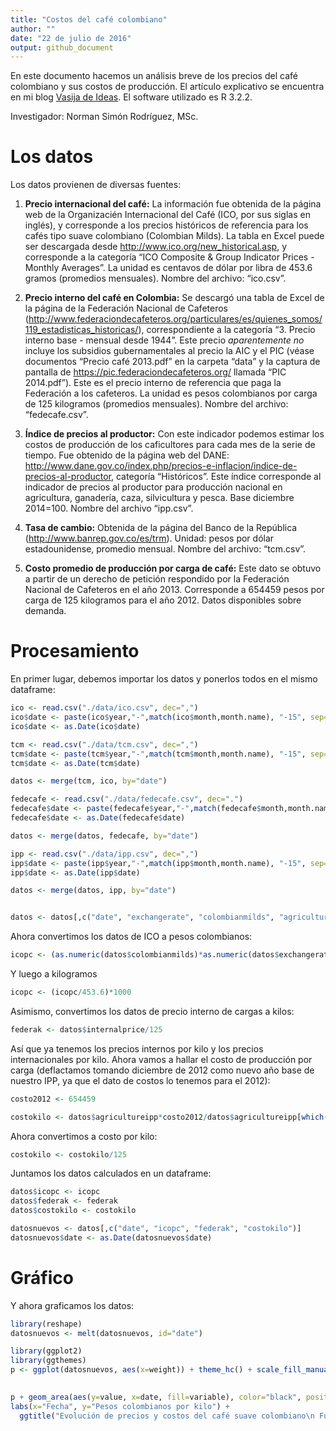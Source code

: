 ```yaml
---
title: "Costos del café colombiano"
author: ""
date: "22 de julio de 2016"
output: github_document
---
```


En este documento hacemos un análisis breve de los precios del café colombiano y sus costos de producción. El artículo explicativo se encuentra en mi blog [Vasija de Ideas](http://vasijadeideas.blogspot.com/2016/07/esta-gente-paga-para-que-la-dejen.html). El software utilizado es R 3.2.2.

Investigador: Norman Simón Rodríguez, MSc.

# Los datos

Los datos provienen de diversas fuentes:

1. **Precio internacional del café:** La información fue obtenida de la página web de la Organizacién Internacional del Café (ICO, por sus siglas en inglés), y corresponde a los precios históricos de referencia para los cafés tipo suave colombiano (Colombian Milds). La tabla en Excel puede ser descargada desde <http://www.ico.org/new_historical.asp>, y corresponde a la categoría "ICO Composite & Group Indicator Prices - Monthly Averages". La unidad es centavos de dólar por libra de 453.6 gramos (promedios mensuales). Nombre del archivo: "ico.csv".

2. **Precio interno del café en Colombia:** Se descargó una tabla de Excel de la página de la Federación Nacional de Cafeteros (<http://www.federaciondecafeteros.org/particulares/es/quienes_somos/119_estadisticas_historicas/>), correspondiente a la categoría "3. Precio interno base - mensual desde 1944". Este precio *aparentemente no* incluye los subsidios gubernamentales al precio la AIC y el PIC (véase documentos "Precio café 2013.pdf" en la carpeta "data" y la captura de pantalla  de <https://pic.federaciondecafeteros.org/> llamada "PIC 2014.pdf"). Este es el precio interno de referencia que paga la Federación a los cafeteros. La unidad es pesos colombianos por carga de 125 kilogramos (promedios mensuales). Nombre del archivo: "fedecafe.csv".

3. **Índice de precios al productor:** Con este indicador podemos estimar los costos de producción de los caficultores para cada mes de la serie de tiempo. Fue obtenido de la página web del DANE: <http://www.dane.gov.co/index.php/precios-e-inflacion/indice-de-precios-al-productor>, categoría "Históricos". Este índice corresponde al indicador de precios al productor para producción nacional en agricultura, ganadería, caza, silvicultura y pesca. Base diciembre 2014=100. Nombre del archivo "ipp.csv".

4. **Tasa de cambio:** Obtenida de la página del Banco de la República (<http://www.banrep.gov.co/es/trm>). Unidad: pesos por dólar estadounidense, promedio mensual. Nombre del archivo: "tcm.csv".

5. **Costo promedio de producción por carga de café:** Este dato se obtuvo a partir de un derecho de petición respondido por la Federación Nacional de Cafeteros en el año 2013. Corresponde a 654459 pesos por carga de 125 kilogramos para el año 2012. Datos disponibles sobre demanda.

# Procesamiento

En primer lugar, debemos importar los datos y ponerlos todos en el mismo dataframe:

```r
ico <- read.csv("./data/ico.csv", dec=",")
ico$date <- paste(ico$year,"-",match(ico$month,month.name), "-15", sep="")
ico$date <- as.Date(ico$date)

tcm <- read.csv("./data/tcm.csv", dec=",")
tcm$date <- paste(tcm$year,"-",match(tcm$month,month.name), "-15", sep="")
tcm$date <- as.Date(tcm$date)

datos <- merge(tcm, ico, by="date")

fedecafe <- read.csv("./data/fedecafe.csv", dec=".")
fedecafe$date <- paste(fedecafe$year,"-",match(fedecafe$month,month.name), "-15", sep="")
fedecafe$date <- as.Date(fedecafe$date)

datos <- merge(datos, fedecafe, by="date")

ipp <- read.csv("./data/ipp.csv", dec=",")
ipp$date <- paste(ipp$year,"-",match(ipp$month,month.name), "-15", sep="")
ipp$date <- as.Date(ipp$date)

datos <- merge(datos, ipp, by="date")


datos <- datos[,c("date", "exchangerate", "colombianmilds", "agricultureipp", "internalprice")]

```

Ahora convertimos los datos de ICO a pesos colombianos:
```r
icopc <- (as.numeric(datos$colombianmilds)*as.numeric(datos$exchangerate))/100

```
Y luego a kilogramos

```r
icopc <- (icopc/453.6)*1000

```

Asimismo, convertimos los datos de precio interno de cargas a kilos:

```r
federak <- datos$internalprice/125

```

Así que ya tenemos los precios internos por kilo y los precios internacionales por kilo. Ahora vamos a hallar el costo de producción por carga (deflactamos tomando diciembre de 2012 como nuevo año base de nuestro IPP, ya que el dato de costos lo tenemos para el 2012):

```r

costo2012 <- 654459

costokilo <- datos$agricultureipp*costo2012/datos$agricultureipp[which(datos$date=="2012-12-15")]

```

Ahora convertimos a costo por kilo:

```r
costokilo <- costokilo/125
```

Juntamos los datos calculados en un dataframe:

```r

datos$icopc <- icopc
datos$federak <- federak
datos$costokilo <- costokilo

datosnuevos <- datos[,c("date", "icopc", "federak", "costokilo")]
datosnuevos$date <- as.Date(datosnuevos$date)

```

# Gráfico

Y ahora graficamos los datos:

```r

library(reshape)
datosnuevos <- melt(datosnuevos, id="date")

library(ggplot2)
library(ggthemes)
p <- ggplot(datosnuevos, aes(x=weight)) + theme_hc() + scale_fill_manual(values=c("red", "green", "white") ,breaks=c("costokilo", "federak", "icopc"), name="", labels=c("Costo por kilo", "Precio interno", "Precio internacional"))

                                                                        
p + geom_area(aes(y=value, x=date, fill=variable), color="black", position = 'identity', alpha = 0.5) +
labs(x="Fecha", y="Pesos colombianos por kilo") + 
  ggtitle("Evolución de precios y costos del café suave colombiano\n Fuente: Vasija de Ideas (para fuentes de datos ver artículo)")

```


